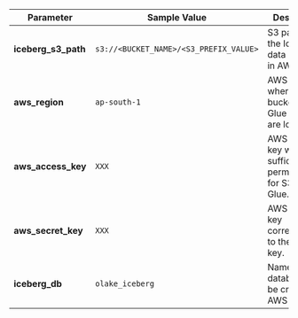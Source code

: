 
| Parameter         | Sample Value                                   | Description                                                                                             |
|-------------------|------------------------------------------------|---------------------------------------------------------------------------------------------------------|
| **iceberg_s3_path**       | `s3://<BUCKET_NAME>/<S3_PREFIX_VALUE>`      | S3 path where the Iceberg data is stored in AWS.                                                       |
| **aws_region**    | `ap-south-1`                                   | AWS region where the S3 bucket and Glue catalog are located.                                           |
| **aws_access_key**| `XXX`                                          | AWS access key with sufficient permissions for S3 and Glue.                                            |
| **aws_secret_key**| `XXX`                                          | AWS secret key corresponding to the access key.                                                       |
| **iceberg_db**      | `olake_iceberg`                                | Name of the database to be created in AWS Glue.                                                       |                                                                    |
